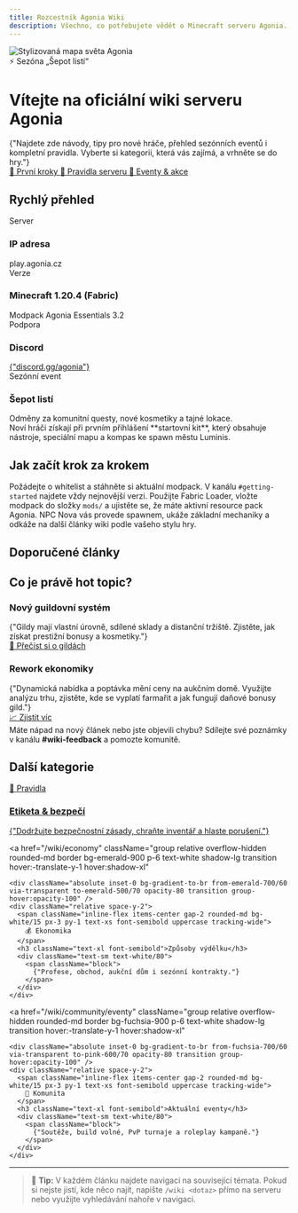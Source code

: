 ```yaml
---
title: Rozcestník Agonia Wiki
description: Všechno, co potřebujete vědět o Minecraft serveru Agonia.
---
```


<div className="relative overflow-hidden rounded-md border bg-gradient-to-br from-[#2d1b69] via-[#301d74] to-[#52256b] px-6 py-12 text-white shadow-lg">
  <div className="absolute inset-0 opacity-40 mix-blend-soft-light">
    <img
      src="https://placehold.co/1200x600/0f172a/ffffff?text=Agonia"
      alt="Stylizovaná mapa světa Agonia"
      className="h-full w-full object-cover"
      loading="lazy"
    />
  </div>
  <div className="relative space-y-3 max-w-2xl">
    <span className="inline-flex items-center gap-2 rounded-md bg-white/15 px-4 py-1 text-xs font-semibold uppercase tracking-wide">
      ⚡ Sezóna „Šepot listí“
    </span>
    <h1 className="text-3xl font-bold leading-tight sm:text-4xl">
      Vítejte na oficiální wiki serveru Agonia
    </h1>
    <div className="text-base leading-relaxed text-white/85">
      <span className="block">
        {"Najdete zde návody, tipy pro nové hráče, přehled sezónních eventů i kompletní pravidla. Vyberte si kategorii, která vás zajímá, a vrhněte se do hry."}
      </span>
    </div>
    <div className="flex flex-wrap gap-3 pt-3 text-sm font-medium">
      <a
        href="/wiki/getting-started"
        className="inline-flex items-center gap-2 rounded-md bg-white px-4 py-2 text-slate-900 transition hover:bg-slate-100"
      >
        🚀 První kroky
      </a>
      <a
        href="/wiki/server/pravidla"
        className="inline-flex items-center gap-2 rounded-md bg-white/15 px-4 py-2 text-white transition hover:bg-white/20"
      >
        📜 Pravidla serveru
      </a>
      <a
        href="/wiki/community/eventy"
        className="inline-flex items-center gap-2 rounded-md bg-white/15 px-4 py-2 text-white transition hover:bg-white/20"
      >
        🎉 Eventy & akce
      </a>
    </div>
  </div>
</div>

## Rychlý přehled

<div className="grid gap-6 md:grid-cols-2 xl:grid-cols-4">
  <div className="rounded-md border border-[#8855ff]/30 bg-[#8855ff]/10 p-5 shadow-sm backdrop-blur">
    <span className="text-xs font-semibold uppercase tracking-wide text-[#bba5ff]">
      Server
    </span>
    <h3 className="mt-2 text-lg font-semibold text-white">IP adresa</h3>
    <span className="mt-1 block text-sm text-white/80">play.agonia.cz</span>
  </div>
  <div className="rounded-md border border-[#ff7e66]/30 bg-[#ff7e66]/10 p-5 shadow-sm backdrop-blur">
    <span className="text-xs font-semibold uppercase tracking-wide text-[#ffc1b3]">
      Verze
    </span>
    <h3 className="mt-2 text-lg font-semibold text-white">Minecraft 1.20.4 (Fabric)</h3>
    <span className="mt-1 block text-sm text-white/80">Modpack Agonia Essentials 3.2</span>
  </div>
  <div className="rounded-md border border-[#45d6ff]/30 bg-[#45d6ff]/10 p-5 shadow-sm backdrop-blur">
    <span className="text-xs font-semibold uppercase tracking-wide text-[#a4ecff]">
      Podpora
    </span>
    <h3 className="mt-2 text-lg font-semibold text-white">Discord</h3>
    <span className="mt-1 block text-sm text-white/80">
      <a href="https://discord.gg/agonia" className="underline decoration-dotted">
        {"discord.gg/agonia"}
      </a>
    </span>
  </div>
  <div className="rounded-md border border-[#ffcd4d]/30 bg-[#ffcd4d]/10 p-5 shadow-sm backdrop-blur">
    <span className="text-xs font-semibold uppercase tracking-wide text-[#ffe8a6]">
      Sezónní event
    </span>
    <h3 className="mt-2 text-lg font-semibold text-white">Šepot listí</h3>
    <span className="mt-1 block text-sm text-white/80">
      Odměny za komunitní questy, nové kosmetiky a tajné lokace.
    </span>
  </div>
</div>

<Callout type="info" emoji="🌱">
  Noví hráči získají při prvním přihlášení **startovní kit**, který obsahuje nástroje, speciální mapu a kompas ke spawn městu Luminis.
</Callout>

## Jak začít krok za krokem

<Steps>
  <Step title="Připojte se na Discord">
    Požádejte o whitelist a stáhněte si aktuální modpack. V kanálu <code>#getting-started</code> najdete vždy nejnovější verzi.
  </Step>
  <Step title="Nainstalujte klienta">
    Použijte Fabric Loader, vložte modpack do složky <code>mods/</code> a ujistěte se, že máte aktivní resource pack Agonia.
  </Step>
  <Step title="Dokončete tutorial">
    NPC Nova vás provede spawnem, ukáže základní mechaniky a odkáže na další články wiki podle vašeho stylu hry.
  </Step>
</Steps>

## Doporučené články

<Cards>
  <Card
    title="Průvodce profesemi"
    href="/wiki/economy/profese"
    description="Jak zvolit specializaci, levelovat profese a vydělávat smaragdy."
    icon="🎓"
  />
  <Card
    title="Mapa světa Agonia"
    href="/wiki/svet/mapa"
    description="Interaktivní mapa, regiony gild a tajné lokace od hráčů."
    icon="🗺️"
  />
  <Card
    title="Guildovní strategie"
    href="/wiki/community/gildy"
    description="Tipy, jak vystavět prosperující město a získat výhody pro členy."
    icon="🏰"
  />
  <Card
    title="Event kalendář"
    href="/wiki/community/eventy"
    description="Nezmeškejte soutěže, turnaje ani tematické výzvy."
    icon="🎯"
  />
</Cards>

## Co je právě hot topic?

<div className="grid gap-6 lg:grid-cols-2">
  <div className="rounded-md border border-[#4ade80]/30 bg-[#22c55e]/10 p-6">
    <h3 className="text-lg font-semibold text-[#0f172a]">Nový guildovní systém</h3>
    <div className="mt-2 text-sm text-[#0f172a]/80">
      <span className="block">
        {"Gildy mají vlastní úrovně, sdílené sklady a distanční tržiště. Zjistěte, jak získat prestižní bonusy a kosmetiky."}
      </span>
    </div>
    <a
      className="mt-4 inline-flex items-center gap-2 rounded-md bg-[#16a34a] px-4 py-2 text-sm font-semibold text-white transition hover:bg-[#15803d]"
      href="/wiki/community/gildy#guildovni-levely"
    >
      📘 Přečíst si o gildách
    </a>
  </div>
  <div className="rounded-md border border-[#60a5fa]/40 bg-[#1d4ed8]/15 p-6 text-white">
    <h3 className="text-lg font-semibold">Rework ekonomiky</h3>
    <div className="mt-2 text-sm text-white/80">
      <span className="block">
        {"Dynamická nabídka a poptávka mění ceny na aukčním domě. Využijte analýzu trhu, zjistěte, kde se vyplatí farmařit a jak fungují daňové bonusy gild."}
      </span>
    </div>
    <a
      className="mt-4 inline-flex items-center gap-2 rounded-md border border-white/40 px-4 py-2 text-sm font-semibold text-white transition hover:bg-white/15"
      href="/wiki/economy"
    >
      📈 Zjistit víc
    </a>
  </div>
</div>

<Callout type="success" emoji="💡">
  Máte nápad na nový článek nebo jste objevili chybu? Sdílejte své poznámky v kanálu <strong>#wiki-feedback</strong> a pomozte komunitě.
</Callout>

## Další kategorie

<div className="grid gap-4 md:grid-cols-2 xl:grid-cols-3">
  <a
    href="/wiki/server/pravidla"
    className="group relative overflow-hidden rounded-md border bg-slate-900 p-6 text-white shadow-lg transition hover:-translate-y-1 hover:shadow-xl"
  >
    <div className="absolute inset-0 bg-gradient-to-br from-slate-700/60 via-transparent to-indigo-600/60 opacity-80 transition group-hover:opacity-100" />
    <div className="relative space-y-2">
      <span className="inline-flex items-center gap-2 rounded-md bg-white/15 px-3 py-1 text-xs font-semibold uppercase tracking-wide">
        📜 Pravidla
      </span>
      <h3 className="text-xl font-semibold">Etiketa & bezpečí</h3>
      <div className="text-sm text-white/80">
        <span className="block">
          {"Dodržujte bezpečnostní zásady, chraňte inventář a hlaste porušení."}
        </span>
      </div>
    </div>
  </a>

  <a
    href="/wiki/economy"
    className="group relative overflow-hidden rounded-md border bg-emerald-900 p-6 text-white shadow-lg transition hover:-translate-y-1 hover:shadow-xl"
  >
    <div className="absolute inset-0 bg-gradient-to-br from-emerald-700/60 via-transparent to-emerald-500/70 opacity-80 transition group-hover:opacity-100" />
    <div className="relative space-y-2">
      <span className="inline-flex items-center gap-2 rounded-md bg-white/15 px-3 py-1 text-xs font-semibold uppercase tracking-wide">
        💰 Ekonomika
      </span>
      <h3 className="text-xl font-semibold">Způsoby výdělku</h3>
      <div className="text-sm text-white/80">
        <span className="block">
          {"Profese, obchod, aukční dům i sezónní kontrakty."}
        </span>
      </div>
    </div>
  </a>

  <a
    href="/wiki/community/eventy"
    className="group relative overflow-hidden rounded-md border bg-fuchsia-900 p-6 text-white shadow-lg transition hover:-translate-y-1 hover:shadow-xl"
  >
    <div className="absolute inset-0 bg-gradient-to-br from-fuchsia-700/60 via-transparent to-pink-600/70 opacity-80 transition group-hover:opacity-100" />
    <div className="relative space-y-2">
      <span className="inline-flex items-center gap-2 rounded-md bg-white/15 px-3 py-1 text-xs font-semibold uppercase tracking-wide">
        🎉 Komunita
      </span>
      <h3 className="text-xl font-semibold">Aktuální eventy</h3>
      <div className="text-sm text-white/80">
        <span className="block">
          {"Soutěže, build volné, PvP turnaje a roleplay kampaně."}
        </span>
      </div>
    </div>
  </a>
</div>

---

> 📌 **Tip:** V každém článku najdete navigaci na související témata. Pokud si nejste jistí, kde něco najít, napište <code>/wiki &lt;dotaz&gt;</code> přímo na serveru nebo využijte vyhledávání nahoře v navigaci.
